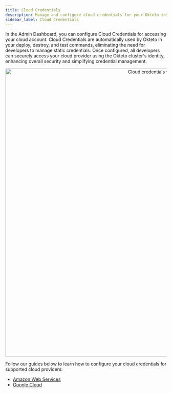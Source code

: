 ```yaml
---
title: Cloud Credentials
description: Manage and configure cloud credentials for your Okteto instance
sidebar_label: Cloud Credentials
---
```



In the Admin Dashboard, you can configure Cloud Credentials for accessing your cloud account.
Cloud Credentials are automatically used by Okteto in your deploy, destroy, and test commands, eliminating the need for developers to manage static credentials.
Once configured, all developers can securely access your cloud provider using the Okteto cluster's identity, enhancing overall security and simplifying credential management.

<p align="center">
  <Image
    src={require("@site/static/img/cloud_credentials_view.png").default}
    alt="Cloud credentials view"
    width="900"
  />
</p>

Follow our guides below to learn how to configure your cloud credentials for supported cloud providers:

- [Amazon Web Services](admin/cloud-credentials/aws.mdx)
- [Google Cloud](admin/cloud-credentials/gcp.mdx)

